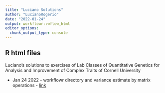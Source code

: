```yaml
---
title: "Luciano Solutions"
author: "LucianoRogerio"
date: "2022-01-24"
output: workflowr::wflow_html
editor_options:
  chunk_output_type: console
---
```


## R html files

Luciano's solutions to exercises of Lab Classes of Quantitative Genetics for Analysis and Improvement of Complex Traits of Cornell University

- Jan 24 2022 - workflowr directory and variance estimate by matrix operations - [link](Lab1.html)
  